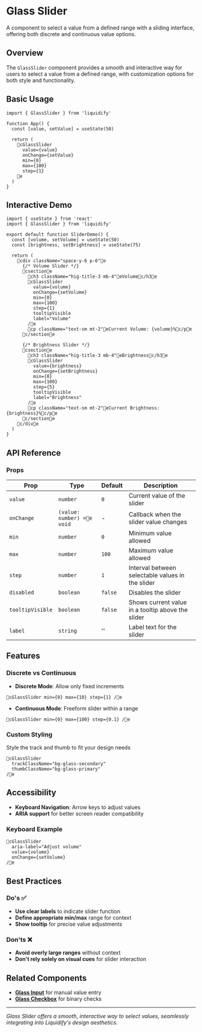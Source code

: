 # Glass Slider

A component to select a value from a defined range with a sliding interface, offering both discrete and continuous value options.

## Overview

The `GlassSlider` component provides a smooth and interactive way for users to select a value from a defined range, with customization options for both style and functionality.

## Basic Usage

```tsx
import { GlassSlider } from 'liquidify'

function App() {
  const [value, setValue] = useState(50)

  return (
    cGlassSlider
      value={value}
      onChange={setValue}
      min={0}
      max={100}
      step={1}
    e
  )
}
```

## Interactive Demo

```tsx
import { useState } from 'react'
import { GlassSlider } from 'liquidify'

export default function SliderDemo() {
  const [volume, setVolume] = useState(50)
  const [brightness, setBrightness] = useState(75)

  return (
    cdiv className="space-y-6 p-6"e
      {/* Volume Slider */}
      csectione
        ch3 className="hig-title-3 mb-4"eVolumec/h3e
        cGlassSlider
          value={volume}
          onChange={setVolume}
          min={0}
          max={100}
          step={1}
          tooltipVisible
          label="Volume"
        /e
        cp className="text-sm mt-2"eCurrent Volume: {volume}%c/pe
      c/sectione

      {/* Brightness Slider */}
      csectione
        ch3 className="hig-title-3 mb-4"eBrightnessc/h3e
        cGlassSlider
          value={brightness}
          onChange={setBrightness}
          min={0}
          max={100}
          step={5}
          tooltipVisible
          label="Brightness"
        /e
        cp className="text-sm mt-2"eCurrent Brightness: {brightness}%c/pe
      c/sectione
    c/dive
  )
}
```

## API Reference

### Props

| Prop             | Type                      | Default | Description                                       |
| ---------------- | ------------------------- | ------- | ------------------------------------------------- |
| `value`          | `number`                  | `0`     | Current value of the slider                       |
| `onChange`       | `(value: number) =e void` | -       | Callback when the slider value changes            |
| `min`            | `number`                  | `0`     | Minimum value allowed                             |
| `max`            | `number`                  | `100`   | Maximum value allowed                             |
| `step`           | `number`                  | `1`     | Interval between selectable values in the slider  |
| `disabled`       | `boolean`                 | `false` | Disables the slider                               |
| `tooltipVisible` | `boolean`                 | `false` | Shows current value in a tooltip above the slider |
| `label`          | `string`                  | ''      | Label text for the slider                         |

## Features

### Discrete vs Continuous

- **Discrete Mode**: Allow only fixed increments

```tsx
cGlassSlider min={0} max={10} step={1} /e
```

- **Continuous Mode**: Freeform slider within a range

```tsx
cGlassSlider min={0} max={100} step={0.1} /e
```

### Custom Styling

Style the track and thumb to fit your design needs

```tsx
cGlassSlider
  trackClassName="bg-glass-secondary"
  thumbClassName="bg-glass-primary"
/e
```

## Accessibility

- **Keyboard Navigation**: Arrow keys to adjust values
- **ARIA support** for better screen reader compatibility

### Keyboard Example

```tsx
cGlassSlider
  aria-label="Adjust volume"
  value={volume}
  onChange={setVolume}
/e
```

## Best Practices

### Do's ✅

- **Use clear labels** to indicate slider function
- **Define appropriate min/max** range for context
- **Show tooltip** for precise value adjustments

### Don'ts ❌

- **Avoid overly large ranges** without context
- **Don't rely solely on visual cues** for slider interaction

## Related Components

- [**Glass Input**](/components/inputs/glass-input) for manual value entry
- [**Glass Checkbox**](/components/inputs/glass-checkbox) for binary checks

---

_Glass Slider offers a smooth, interactive way to select values, seamlessly integrating into Liquidify's design aesthetics._
